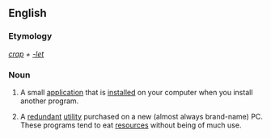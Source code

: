 ==English==

===Etymology===
''[[crap]] + [[-let]]''

===Noun===
{{en-noun}}

# {{computers|internet|slang}} A small [[application]] that is [[installed]] on your computer when you install another program.
# {{computers|internet|slang}} A [[redundant]] [[utility]] purchased on a new (almost always brand-name) PC. These programs tend to eat [[resources]] without being of much use.
{{anagrams:en/acelprt}}